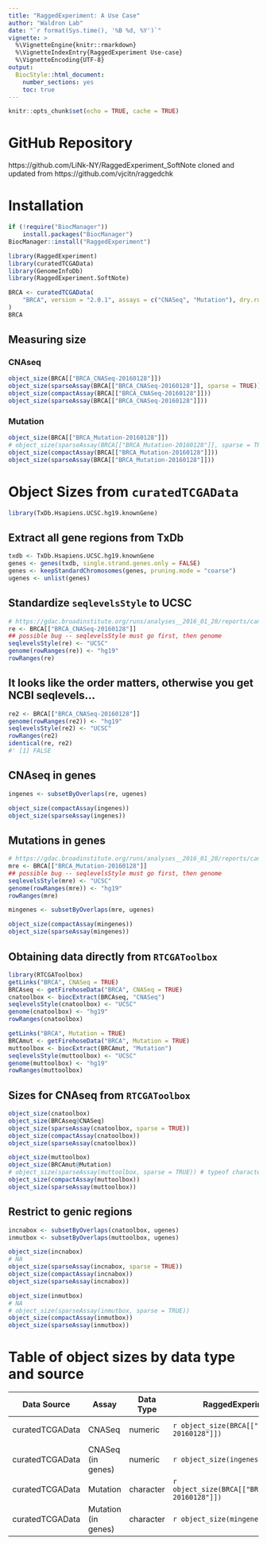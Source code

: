 ```yaml
---
title: "RaggedExperiment: A Use Case"
author: "Waldron Lab"
date: "`r format(Sys.time(), '%B %d, %Y')`"
vignette: >
  %\VignetteEngine{knitr::rmarkdown}
  %\VignetteIndexEntry{RaggedExperiment Use-case}
  %\VignetteEncoding{UTF-8}
output:
  BiocStyle::html_document:
    number_sections: yes
    toc: true
---
```


```r
knitr::opts_chunk$set(echo = TRUE, cache = TRUE)
```
# GitHub Repository

https://github.com/LiNk-NY/RaggedExperiment_SoftNote cloned and updated from
https://github.com/vjcitn/raggedchk

# Installation

```r
if (!require("BiocManager"))
    install.packages("BiocManager")
BiocManager::install("RaggedExperiment")
```

```r
library(RaggedExperiment)
library(curatedTCGAData)
library(GenomeInfoDb)
library(RaggedExperiment.SoftNote)
```

```r
BRCA <- curatedTCGAData(
    "BRCA", version = "2.0.1", assays = c("CNASeq", "Mutation"), dry.run = FALSE
)
BRCA
```

## Measuring size

### CNAseq

```r
object_size(BRCA[["BRCA_CNASeq-20160128"]])
object_size(sparseAssay(BRCA[["BRCA_CNASeq-20160128"]], sparse = TRUE))
object_size(compactAssay(BRCA[["BRCA_CNASeq-20160128"]]))
object_size(sparseAssay(BRCA[["BRCA_CNASeq-20160128"]]))
```

### Mutation

```r
object_size(BRCA[["BRCA_Mutation-20160128"]])
# object_size(sparseAssay(BRCA[["BRCA_Mutation-20160128"]], sparse = TRUE))
object_size(compactAssay(BRCA[["BRCA_Mutation-20160128"]]))
object_size(sparseAssay(BRCA[["BRCA_Mutation-20160128"]]))
```

# Object Sizes from `curatedTCGAData`

```r
library(TxDb.Hsapiens.UCSC.hg19.knownGene)
```

## Extract all gene regions from TxDb

```r
txdb <- TxDb.Hsapiens.UCSC.hg19.knownGene
genes <- genes(txdb, single.strand.genes.only = FALSE)
genes <- keepStandardChromosomes(genes, pruning.mode = "coarse")
ugenes <- unlist(genes)
```

## Standardize `seqlevelsStyle` to UCSC

```r
# https://gdac.broadinstitute.org/runs/analyses__2016_01_28/reports/cancer/BRCA-TP/CopyNumberLowPass_Gistic2/nozzle.html
re <- BRCA[["BRCA_CNASeq-20160128"]]
## possible bug -- seqlevelsStyle must go first, then genome
seqlevelsStyle(re) <- "UCSC"
genome(rowRanges(re)) <- "hg19"
rowRanges(re)
```

## It looks like the order matters, otherwise you get NCBI seqlevels...

```r
re2 <- BRCA[["BRCA_CNASeq-20160128"]]
genome(rowRanges(re2)) <- "hg19"
seqlevelsStyle(re2) <- "UCSC"
rowRanges(re2)
identical(re, re2)
#' [1] FALSE
```

## CNAseq in genes

```r
ingenes <- subsetByOverlaps(re, ugenes)
```

```r
object_size(compactAssay(ingenes))
object_size(sparseAssay(ingenes))
```

## Mutations in genes

```r
# https://gdac.broadinstitute.org/runs/analyses__2016_01_28/reports/cancer/BRCA-TP/CopyNumberLowPass_Gistic2/nozzle.html
mre <- BRCA[["BRCA_Mutation-20160128"]]
## possible bug -- seqlevelsStyle must go first, then genome
seqlevelsStyle(mre) <- "UCSC"
genome(rowRanges(mre)) <- "hg19"
rowRanges(mre)
```

```r
mingenes <- subsetByOverlaps(mre, ugenes)
```

```r
object_size(compactAssay(mingenes))
object_size(sparseAssay(mingenes))
```

## Obtaining data directly from `RTCGAToolbox`

```r
library(RTCGAToolbox)
getLinks("BRCA", CNASeq = TRUE)
BRCAseq <- getFirehoseData("BRCA", CNASeq = TRUE)
cnatoolbox <- biocExtract(BRCAseq, "CNASeq")
seqlevelsStyle(cnatoolbox) <- "UCSC"
genome(cnatoolbox) <- "hg19"
rowRanges(cnatoolbox)

getLinks("BRCA", Mutation = TRUE)
BRCAmut <- getFirehoseData("BRCA", Mutation = TRUE)
muttoolbox <- biocExtract(BRCAmut, "Mutation")
seqlevelsStyle(muttoolbox) <- "UCSC"
genome(muttoolbox) <- "hg19"
rowRanges(muttoolbox)
```

## Sizes for CNAseq from `RTCGAToolbox`

```r
object_size(cnatoolbox)
object_size(BRCAseq@CNASeq)
object_size(sparseAssay(cnatoolbox, sparse = TRUE))
object_size(compactAssay(cnatoolbox))
object_size(sparseAssay(cnatoolbox))
```


```r
object_size(muttoolbox)
object_size(BRCAmut@Mutation)
# object_size(sparseAssay(muttoolbox, sparse = TRUE)) # typeof character
object_size(compactAssay(muttoolbox))
object_size(sparseAssay(muttoolbox))
```

## Restrict to genic regions

```r
incnabox <- subsetByOverlaps(cnatoolbox, ugenes)
inmutbox <- subsetByOverlaps(muttoolbox, ugenes)
```


```r
object_size(incnabox)
# NA
object_size(sparseAssay(incnabox, sparse = TRUE))
object_size(compactAssay(incnabox))
object_size(sparseAssay(incnabox))
```

```r
object_size(inmutbox)
# NA
# object_size(sparseAssay(inmutbox, sparse = TRUE))
object_size(compactAssay(inmutbox))
object_size(sparseAssay(inmutbox))
```

# Table of object sizes by data type and source

| Data Source | Assay | Data Type | RaggedExperiment | as.data.frame | sparse Matrix | matrix (reduced rows) | matrix (sparse) |
|-------------|-------|-----------|-----------------|------------|---------------|-----------------------|-----------------|
| curatedTCGAData | CNASeq | numeric | `r object_size(BRCA[["BRCA_CNASeq-20160128"]])` | `r object_size(as.data.frame(BRCA[["BRCA_CNASeq-20160128"]]@assays))` | `r object_size(sparseAssay(BRCA[["BRCA_CNASeq-20160128"]], sparse = TRUE))` | `r object_size(compactAssay(BRCA[["BRCA_CNASeq-20160128"]]))` | `r object_size(sparseAssay(BRCA[["BRCA_CNASeq-20160128"]]))` |
| curatedTCGAData | CNASeq (in genes) | numeric | `r object_size(ingenes)` | `r object_size(as.data.frame(ingenes@assays))` | `r object_size(sparseAssay(ingenes, sparse = TRUE))` | `r object_size(compactAssay(ingenes))` | `r object_size(sparseAssay(ingenes))` |
| curatedTCGAData | Mutation | character | `r object_size(BRCA[["BRCA_Mutation-20160128"]])` | `r object_size(as.data.frame(BRCA[["BRCA_Mutation-20160128"]]@assays))` | NA | `r object_size(compactAssay(BRCA[["BRCA_Mutation-20160128"]]))` | `r object_size(sparseAssay(BRCA[["BRCA_Mutation-20160128"]]))` |
| curatedTCGAData | Mutation (in genes) | character | `r object_size(mingenes)` | `r object_size(as.data.frame(mingenes@assays))` | NA | `r object_size(compactAssay(mingenes))` | `r object_size(sparseAssay(mingenes))` |
